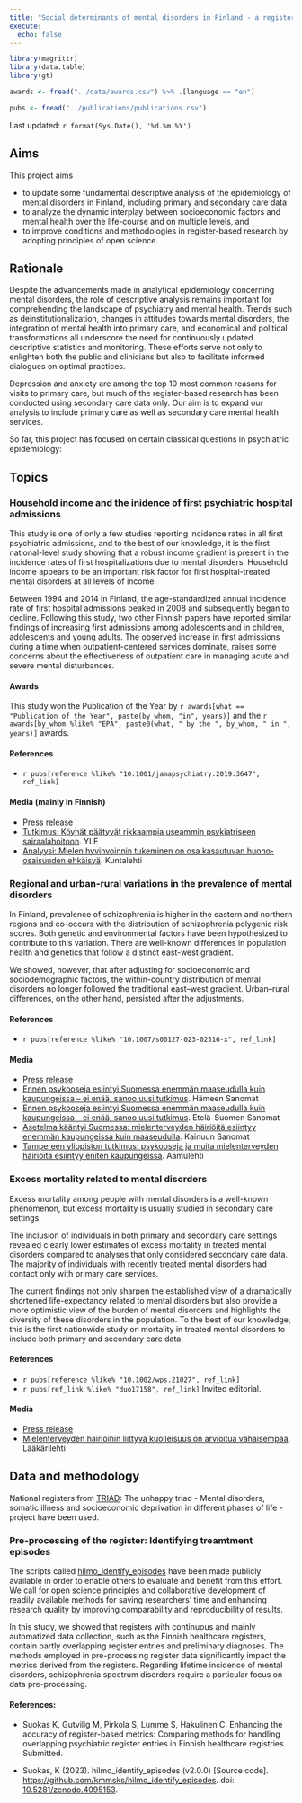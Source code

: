 ```yaml
---
title: "Social determinants of mental disorders in Finland - a register-based study"
execute:
  echo: false
---
```

  
```r
library(magrittr)
library(data.table)
library(gt)

awards <- fread("../data/awards.csv") %>% .[language == "en"]

pubs <- fread("../publications/publications.csv")

```

Last updated: `r format(Sys.Date(), '%d.%m.%Y')`

## Aims

This project aims 

- to update some fundamental descriptive analysis of the epidemiology of mental disorders in Finland, including primary and secondary care data
- to analyze the dynamic interplay between socioeconomic factors and mental health over the life-course and on multiple levels, and
- to improve conditions and methodologies in register-based research by adopting principles of open science.

## Rationale

Despite the advancements made in analytical epidemiology concerning mental disorders, the role of descriptive analysis remains important for comprehending the landscape of psychiatry and mental health. Trends such as deinstitutionalization, changes in attitudes towards mental disorders, the integration of mental health into primary care, and economical and political transformations all underscore the need for continuously updated descriptive statistics and monitoring. These efforts serve not only to enlighten both the public and clinicians but also to facilitate informed dialogues on optimal practices.

Depression and anxiety are among the top 10 most common reasons for visits to primary care, but much of the register-based research has been conducted using secondary care data only. Our aim is to expand our analysis to include primary care as well as secondary care mental health services.

So far, this project has focused on certain classical questions in psychiatric epidemiology:

## Topics

### Household income and the inidence of first psychiatric hospital admissions

This study is one of only a few studies reporting incidence rates in all first psychiatric admissions, and to the best of our knowledge, it is the first national-level study showing that a robust income gradient is present in the incidence rates of first hospitalizations due to mental disorders. Household income appears to be an important risk factor for first hospital-treated mental disorders at all levels of income.

Between 1994 and 2014 in Finland, the age-standardized annual incidence rate of first hospital admissions peaked in 2008 and subsequently began to decline. Following this study, two other Finnish papers have reported similar findings of increasing first admissions among adolescents and in children, adolescents and young adults. The observed increase in first admissions during a time when outpatient-centered services dominate, raises some concerns about the effectiveness of outpatient care in managing acute and severe mental disturbances.


#### Awards 

This study won the Publication of the Year by `r awards[what == "Publication of the Year", paste(by_whom, "in", years)]` and the `r awards[by_whom %like% "EPA", paste0(what, " by the ", by_whom, " in ", years)]` awards.

#### References

- `r pubs[reference %like% "10.1001/jamapsychiatry.2019.3647", ref_link]`

#### Media (mainly in Finnish)

- [Press release](https://www.tuni.fi/fi/ajankohtaista/tulojen-ja-ensimmaisen-psykiatrisen-sairaalahoidon-valilla-selva-yhteys)
- [Tutkimus: Köyhät päätyvät rikkaampia useammin psykiatriseen sairaalahoitoon](https://yle.fi/a/3-11129680). YLE
- [Analyysi: Mielen hyvinvoinnin tukeminen on osa kasautuvan huono-osaisuuden ehkäisyä](https://kuntalehti.fi/uutiset/sote/analyysi-mielen-hyvinvoinnin-tukeminen-on-osa-kasautuvan-huono-osaisuuden-ehkaisya/). Kuntalehti

### Regional and urban-rural variations in the prevalence of mental disorders

In Finland, prevalence of schizophrenia is higher in the eastern and northern regions and co-occurs with the distribution of schizophrenia polygenic risk scores. Both genetic and environmental factors have been hypothesized to contribute to this variation. There are well-known differences in population health and genetics that follow a distinct east-west gradient.

We showed, however, that after adjusting for socioeconomic and sociodemographic factors, the within-country distribution of mental disorders no longer followed the traditional east–west gradient. Urban–rural differences, on the other hand, persisted after the adjustments.

#### References

- `r pubs[reference %like% "10.1007/s00127-023-02516-x", ref_link]`

#### Media

- [Press release](https://www.tuni.fi/fi/ajankohtaista/mielenterveyshairiot-yleisempia-kaupungeissa-korkeammasta-tulotasosta-huolimatta) 
- [Ennen psykooseja esiintyi Suomessa enemmän maaseudulla kuin kaupungeissa – ei enää, sanoo uusi tutkimus](https://www.hameensanomat.fi/uutissuomalainen/6018026). Hämeen Sanomat
- [Ennen psykooseja esiintyi Suomessa enemmän maaseudulla kuin kaupungeissa – ei enää, sanoo uusi tutkimus](https://www.ess.fi/uutissuomalainen/6018026). Etelä-Suomen Sanomat
- [Asetelma kääntyi Suomessa: mielenterveyden häiriöitä esiintyy enemmän kaupungeissa kuin maaseudulla](https://www.kainuunsanomat.fi/artikkeli/asetelma-kaantyi-suomessa-mielenterveyden-hairioita-esiintyy-enemman-kaupungeissa-kuin-maaseudulla). Kainuun Sanomat
- [Tampereen yliopiston tutkimus: psykooseja ja muita mielenterveyden häiriöitä esiintyy eniten kaupungeissa](https://www.aamulehti.fi/kotimaa/art-2000009669630.html). Aamulehti

### Excess mortality related to mental disorders

Excess mortality among people with mental disorders is a well-known phenomenon, but excess mortality is usually studied in secondary care settings.

The inclusion of individuals in both primary and secondary care settings revealed clearly lower estimates of excess mortality in treated mental disorders compared to analyses that only considered secondary care data. The majority of individuals with recently treated mental disorders had contact only with primary care services. 

The current findings not only sharpen the established view of a dramatically shortened life-expectancy related to mental disorders but also provide a more optimistic view of the burden of mental disorders and highlights the diversity of these disorders in the population. To the best of our knowledge, this is the first nationwide study on mortality in treated mental disorders to include both primary and secondary care data.

#### References

- `r pubs[reference %like% "10.1002/wps.21027", ref_link]`
- `r pubs[ref_link %like% "duo17158", ref_link]` Invited editorial.

#### Media

- [Press release](https://www.sttinfo.fi/tiedote/69960285/mielenterveyden-hairioihin-liittyva-kuolleisuus-on-aiemmin-arvioitua-vahaisempaa?publisherId=69818730)
- [Mielenterveyden häiriöihin liittyvä kuolleisuus on arvioitua vähäisempää](https://www.laakarilehti.fi/terveydenhuolto/mielenterveyden-hairioihin-liittyva-kuolleisuus-on-arvioitua-vahaisempaa/). Lääkärilehti


## Data and methodology

National registers from [TRIAD](https://thl.fi/fi/tutkimus-ja-kehittaminen/tutkimukset-ja-hankkeet/epaonnen-kolmikko-mielenterveyden-hairiot-somaattinen-sairastavuus-ja-sosiaalinen-syrjaytyminen-elamankaarella-triad-){target="_blank"}: The unhappy triad - Mental disorders, somatic illness and socioeconomic deprivation in different phases of life - project have been used.

### Pre-processing of the register: Identifying treamtment episodes

The scripts called [hilmo_identify_episodes](https://github.com/kmmsks/hilmo_identify_episodes) have been made publicly available in order to enable others to evaluate and benefit from this effort. We call for open science principles and collaborative development of readily available methods for saving researchers' time and enhancing research quality by improving comparability and reproducibility of results. 

In this study, we showed that registers with continuous and mainly automatized data collection, such as the Finnish healthcare registers, contain partly overlapping register entries and preliminary diagnoses. The methods employed in pre-processing register data significantly impact the metrics derived from the registers. Regarding lifetime incidence of mental disorders, schizophrenia spectrum disorders require a particular focus on data pre-processing.

#### References:

- Suokas K, Gutvilig M, Pirkola S, Lumme S, Hakulinen C. Enhancing the accuracy of register-based metrics: Comparing methods for handling overlapping psychiatric register entries in Finnish healthcare registries. Submitted.

- Suokas, K (2023). hilmo_identify_episodes (v2.0.0) [Source code]. <https://github.com/kmmsks/hilmo_identify_episodes>. doi: [10.5281/zenodo.4095153](https://zenodo.org/records/10171088).


